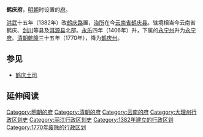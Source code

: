 '''鹤庆府'''，[[明朝|明朝]]时设置的[[府_(行政区划)|府]]。

[[洪武|洪武]]十五年（1382年）改[[鹤庆路|鹤庆路]]置，[[治所|治所]]在今[[云南省|云南省]][[鹤庆县|鹤庆县]]。辖境相当今云南省鹤庆、[[剑川县|剑川]]等县及[[洱源县|洱源县]]北部。[[永乐_(明朝)|永乐]]四年（1406年）升，下属的[[永宁州_(丽江路)|永宁州]]升为[[永宁府|永宁府]]。[[清朝|清朝]][[乾隆|乾隆]]三十五年（1770年），降为[[鹤庆州|鹤庆州]]。 

==参见==
*[[鹤庆土司|鹤庆土司]]

== 延伸阅读 ==
{{Wikisource further reading}}
{{明朝云南行政区划}}
{{明朝行政区划|nocat}}
{{云南行政区划小作品}}
{{DEFAULTSORT:H}}
[[Category:明朝的府|Category:明朝的府]]
[[Category:清朝的府|Category:清朝的府]]
[[Category:云南的府|Category:云南的府]]
[[Category:大理州行政区划史|Category:大理州行政区划史]]
[[Category:丽江行政区划史|Category:丽江行政区划史]]
[[Category:1382年建立的行政区划|Category:1382年建立的行政区划]]
[[Category:1770年废除的行政区划|Category:1770年废除的行政区划]]